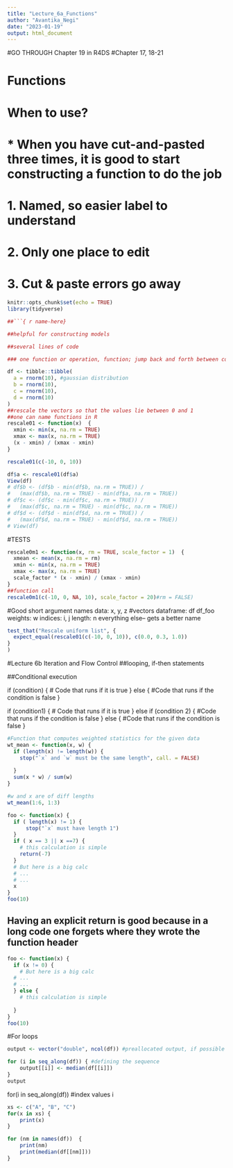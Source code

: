 ```yaml
---
title: "Lecture_6a_Functions"
author: "Avantika_Negi"
date: "2023-01-19"
output: html_document
---
```

#GO THROUGH Chapter 19 in R4DS 
#Chapter 17, 18-21

# Functions
# When to use?
# * When you have cut-and-pasted three times, it is good to start constructing a function to do the job
# 1. Named, so easier label to understand
# 2. Only one place to edit 
# 3. Cut & paste errors go away

```r
knitr::opts_chunk$set(echo = TRUE)
library(tidyverse)

##```{ r name-here}

##helpful for constructing models 

##several lines of code

### one function or operation, function; jump back and forth between code blocks a

df <- tibble::tibble(
  a = rnorm(10), #gaussian distribution
  b = rnorm(10),
  c = rnorm(10),
  d = rnorm(10)
)
##rescale the vectors so that the values lie between 0 and 1
##one can name functions in R
rescale01 <- function(x)  {
  xmin <- min(x, na.rm = TRUE)
  xmax <- max(x, na.rm = TRUE)
  (x - xmin) / (xmax - xmin)
}

rescale01(c(-10, 0, 10))

df$a <- rescale01(df$a)
View(df)
# df$b <- (df$b - min(df$b, na.rm = TRUE)) / 
#   (max(df$b, na.rm = TRUE) - min(df$a, na.rm = TRUE))
# df$c <- (df$c - min(df$c, na.rm = TRUE)) / 
#   (max(df$c, na.rm = TRUE) - min(df$c, na.rm = TRUE))
# df$d <- (df$d - min(df$d, na.rm = TRUE)) / 
#   (max(df$d, na.rm = TRUE) - min(df$d, na.rm = TRUE))
# View(df)

```

#TESTS
```r
rescale0m1 <- function(x, rm = TRUE, scale_factor = 1)  {
  xmean <- mean(x, na.rm = rm)
  xmin <- min(x, na.rm = TRUE)
  xmax <- max(x, na.rm = TRUE)
  scale_factor * (x - xmin) / (xmax - xmin)
}
##function call
rescale0m1(c(-10, 0, NA, 10), scale_factor = 20)#rm = FALSE)
```

#Good short argument names 
data: x, y, z #vectors
dataframe: df df_foo
weights: w
indices: i, j
length: n
everything else-- gets a better name



```r

test_that("Rescale uniform list", {
  expect_equal(rescale01(c(-10, 0, 10)), c(0.0, 0.3, 1.0))
}
)

```

#Lecture 6b Iteration and Flow Control
##looping, if-then statements

##Conditional execution



if (condition) {
    # Code that runs if it is true 
} else {
#Code that runs if the condition is false 
}


if (condition1) {
    # Code that runs if it is true 
} else if (condition 2) {
#Code that runs if the condition is false 
} else {
#Code that runs if the condition is false 
}

```r
#Function that computes weighted statistics for the given data 
wt_mean <- function(x, w) {
  if (length(x) != length(w)) {
    stop("`x` and `w` must be the same length", call. = FALSE)
      
  }
  sum(x * w) / sum(w)
}

#w and x are of diff lengths
wt_mean(1:6, 1:3)


```


```r

foo <- function(x) {
  if ( length(x) != 1) {
      stop("`x` must have length 1")
  }
  if ( x == 3 || x ==7) {
    # this calculation is simple
    return(-7)
  }
  # But here is a big calc
  # ...
  # ...
  x
}
foo(10)

```


## Having an explicit return is good because in a long code one forgets where they wrote the function header

```r
foo <- function(x) {
  if (x != 0) {
    # But here is a big calc
  # ...
  # ...
  } else {
    # this calculation is simple
    
  }
}
foo(10)
```

#For loops

```r

output <- vector("double", ncol(df)) #preallocated output, if possible

for (i in seq_along(df)) { #defining the sequence
    output[[i]] <- median(df[[i]])
}
output

```

for(i in seq_along(df)) #index values i
```r

xs <- c("A", "B", "C")
for(x in xs) {
    print(x)
}
```



```r
for (nm in names(df))  { 
    print(nm)
    print(median(df[[nm]]))
}

```









